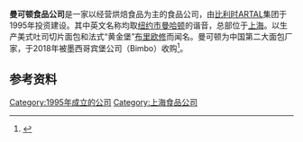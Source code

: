 {{Infobox_Company |
 company_name = 曼可顿|
 company_logo = [[File:mankattan.gif|File:mankattan.gif]]|
 company_type = 食品公司|
 company_slogan = 松软得可以弹起来！|
 foundation = 1995年 [[上海市|上海市]]|
 location = {{flagicon|China}} [[上海市|上海市]][[闵行区|闵行区]]莘庄工业区申强路501号|
 telephone_no  = +86 21-54421717-231|
 key_people = |
 industry = [[烘焙|烘焙制品]] |
num_employees =  |
 products = [[面包|面包]] [[蛋糕|蛋糕]] 等食品|
 homepage      = [http://www.mankattan.com.cn/ 曼可顿官方网站]
}}
'''曼可顿食品公司'''是一家以经营烘焙食品为主的食品公司，由[[比利时|比利时]]ARTAL集团于1995年投资建设。其中英文名称均取[[纽约市|纽约市]][[曼哈顿|曼哈顿]]的谐音，总部位于[[上海|上海]]。以生产美式吐司切片面包和法式“黄金堡”[[布里欧修|布里欧修]]而闻名。曼可顿为中国第二大面包厂家，于2018年被墨西哥宾堡公司（Bimbo）收购<ref>{{Cite web|title=墨西哥“宾堡”收购中国“曼可顿”|url=http://world.chinadaily.com.cn/2018-07/03/content_36497779.htm|access-date=2021-07-04|work=中国日报网|archive-date=2021-07-09|archive-url=https://web.archive.org/web/20210709184240/http://world.chinadaily.com.cn/2018-07/03/content_36497779.htm|dead-url=no}}</ref>。

== 参考资料 ==
{{Reflist}}
[[Category:1995年成立的公司|Category:1995年成立的公司]]
[[Category:上海食品公司|Category:上海食品公司]]